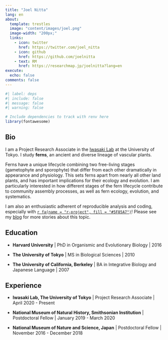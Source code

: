 ```yaml
---
title: "Joel Nitta"
lang: en
about:
  template: trestles
  image: "content/images/joel.png"
  image-width: "200px;"
  links:
    - icon: twitter
      href: https://twitter.com/joel_nitta
    - icon: github
      href: https://github.com/joelnitta
    - text: RM
      href: https://researchmap.jp/joelnitta?lang=en
execute:
  echo: false
comments: false
---
```


```r
#| label: deps
#| include: false
#| message: false
#| warning: false

# Include dependencies to track with renv here
library(fontawesome)
```

:::{.column-body-outset}

## Bio

I am a Project Research Associate in the [Iwasaki Lab](http://iwasakilab.k.u-tokyo.ac.jp) at the University of Tokyo. I study **ferns**, an ancient and diverse lineage of vascular plants.

Ferns have a unique lifecycle combining two free-living stages (gametophyte and sporophyte) that differ from each other dramatically in appearance and physiology. This sets ferns apart from nearly all other land plants, and has important implications for their ecology and evolution. I am particularly interested in how different stages of the fern lifecycle contribute to community assembly processes, as well as fern ecology, evolution, and systematics.

I am also an enthusiastic adherent of reproducible analysis and coding, especially with [`r fa(name = "r-project", fill = "#5F85A7")`](https://www.r-project.org/)! Please see my [blog](blog.html) for more stories about this topic.

## Education

- **Harvard University** | PhD in Organismic and Evolutionary Biology | 2016

- **The University of Tokyo** | MS in Biological Sciences | 2010

- **The University of California, Berkeley** | BA in Integrative Biology and Japanese Language | 2007

## Experience

- **Iwasaki Lab, The University of Tokyo** | Project Research Associate | April 2020 - Present

- **National Museum of Natural History, Smithsonian Institution** | Postdoctoral Fellow | January 2019 - March 2020

- **National Museum of Nature and Science, Japan** | Postdoctoral Fellow | November 2016 - December 2018

:::

